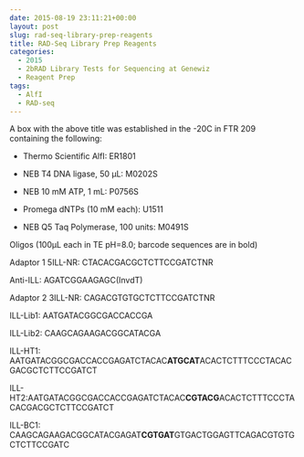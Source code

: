 ```yaml
---
date: 2015-08-19 23:11:21+00:00
layout: post
slug: rad-seq-library-prep-reagents
title: RAD-Seq Library Prep Reagents
categories:
  - 2015
  - 2bRAD Library Tests for Sequencing at Genewiz
  - Reagent Prep
tags:
  - AlfI
  - RAD-seq
---
```


A box with the above title was established in the -20C in FTR 209 containing the following:




    
  * Thermo Scientific AlfI: ER1801

    
  * NEB T4 DNA ligase, 50 μL: M0202S

    
  * NEB 10 mM ATP, 1 mL: P0756S

    
  * Promega dNTPs (10 mM each): U1511

    
  * NEB Q5 Taq Polymerase, 100 units: M0491S



Oligos (100μL each in TE pH=8.0; barcode sequences are in bold)

Adaptor 1
5ILL-NR: CTACACGACGCTCTTCCGATCTNR

Anti-ILL: AGATCGGAAGAGC(InvdT)

Adaptor 2
3ILL-NR: CAGACGTGTGCTCTTCCGATCTNR

ILL-Lib1: AATGATACGGCGACCACCGA

ILL-Lib2: CAAGCAGAAGACGGCATACGA

ILL-HT1: AATGATACGGCGACCACCGAGATCTACAC**ATGCAT**ACACTCTTTCCCTACACGACGCTCTTCCGATCT

ILL-HT2:AATGATACGGCGACCACCGAGATCTACAC**CGTACG**ACACTCTTTCCCTACACGACGCTCTTCCGATCT

ILL-BC1: CAAGCAGAAGACGGCATACGAGAT**CGTGAT**GTGACTGGAGTTCAGACGTGTGCTCTTCCGATC
